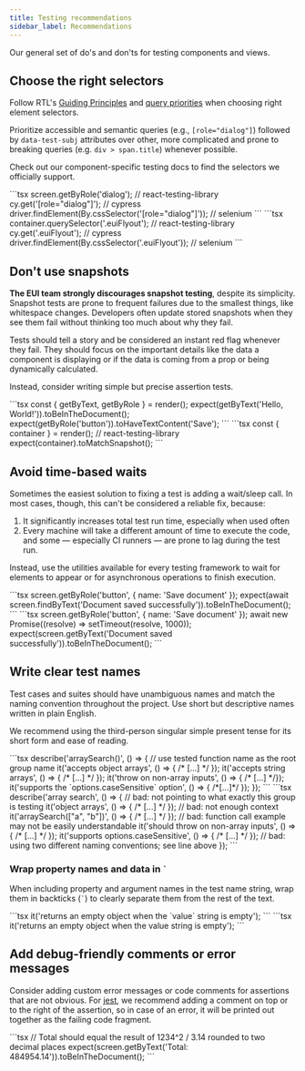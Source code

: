 ```yaml
---
title: Testing recommendations
sidebar_label: Recommendations
---
```


<div style={{ fontSize: '22px' }}>
  Our general set of do's and don'ts for testing components and views.
</div>

## Choose the right selectors

Follow RTL's [Guiding Principles](https://testing-library.com/docs/guiding-principles/)
and [query priorities](https://testing-library.com/docs/queries/about/#priority) when choosing right element selectors.

Prioritize accessible and semantic queries (e.g., `[role="dialog"]`) followed by `data-test-subj` attributes over
other, more complicated and prone to breaking queries (e.g. `div > span.title`) whenever possible.

Check out our component-specific testing docs to find the selectors we officially support.

<Guideline type="do" panelPadding="none" text="Use accessible and semantic queries.">
  ```tsx
  screen.getByRole('dialog'); // react-testing-library
  cy.get('[role="dialog"]'); // cypress
  driver.findElement(By.cssSelector('[role="dialog"]')); // selenium
  ```
</Guideline>

<Guideline type="dont" panelPadding="none" text="Query by internal EUI selectors, especially when better selectors are available.">
  ```tsx
  container.querySelector('.euiFlyout'); // react-testing-library
  cy.get('.euiFlyout'); // cypress
  driver.findElement(By.cssSelector('.euiFlyout')); // selenium
  ```
</Guideline>

## Don't use snapshots

**The EUI team strongly discourages snapshot testing**, despite its simplicity.
Snapshot tests are prone to frequent failures due to the smallest things, like whitespace changes.
Developers often update stored snapshots when they see them fail without thinking too much about why they fail.

Tests should tell a story and be considered an instant red flag whenever they fail.
They should focus on the important details like the data a component is displaying
or if the data is coming from a prop or being dynamically calculated.

Instead, consider writing simple but precise assertion tests.

<Guideline type="do" panelPadding="none" text="Query and assert on elements you actually want to test">
  ```tsx
  const { getByText, getByRole } = render(<MyComponent />);
  expect(getByText('Hello, World!')).toBeInTheDocument();
  expect(getByRole('button')).toHaveTextContent('Save');
  ```
</Guideline>

<Guideline type="dont" panelPadding="none" text="Snapshot whole components">
  ```tsx
  const { container } = render(<MyComponent />); // react-testing-library
  expect(container).toMatchSnapshot();
  ```
</Guideline>

## Avoid time-based waits

Sometimes the easiest solution to fixing a test is adding a wait/sleep call. In most cases, though,
this can't be considered a reliable fix, because:

1. It significantly increases total test run time, especially when used often
2. Every machine will take a different amount of time to execute the code, and some &mdash; especially CI runners
&mdash; are prone to lag during the test run.

Instead, use the utilities available for every testing framework to wait for elements to appear
or for asynchronous operations to finish execution.

<Guideline type="do" panelPadding="none" text="Programmatically await changes to occur">
  ```tsx
  screen.getByRole('button', { name: 'Save document' });
  expect(await screen.findByText('Document saved successfully')).toBeInTheDocument();
  ```
</Guideline>

<Guideline type="dont" panelPadding="none" text="Add timeouts and other static waits">
  ```tsx
  screen.getByRole('button', { name: 'Save document' });
  await new Promise((resolve) => setTimeout(resolve, 1000));
  expect(screen.getByText('Document saved successfully')).toBeInTheDocument();
  ```
</Guideline>

## Write clear test names

Test cases and suites should have unambiguous names and match the naming convention throughout the project.
Use short but descriptive names written in plain English.

We recommend using the third-person singular simple present tense for its short form and ease of reading.

<Guideline type="do" panelPadding="none" text="Use clear and consistent names and test grouping">
  ```tsx
  describe('arraySearch()', () => { // use tested function name as the root group name
    it('accepts object arrays', () => { /* [...] */ });
    it('accepts string arrays', () => { /* [...] */ });
    it('throw on non-array inputs', () => { /* [...] */});
    it('supports the `options.caseSensitive` option', () => { /*[...]*/ });
  });
  ```
</Guideline>

<Guideline type="dont" panelPadding="none" text="Use inconsistent or unclear naming">
  ```tsx
  describe('array search', () => { // bad: not pointing to what exactly this group is testing
    it('object arrays', () => { /* [...] */ }); // bad: not enough context
    it('arraySearch(["a", "b"])', () => { /* [...] */ }); // bad: function call example may not be easily understandable
    it('should throw on non-array inputs', () => { /* [...] */ });
    it('supports options.caseSensitive', () => { /* [...] */ }); // bad: using two different naming conventions; see line above
  });
  ```
</Guideline>

### Wrap property names and data in  `` ` ``

When including property and argument names in the test name string, wrap them in backticks (`` ` ``) to clearly
separate them from the rest of the text.

<Guideline type="do" panelPadding="none" text="Wrap property names in backticks">
  ```tsx
  it('returns an empty object when the `value` string is empty');
  ```
</Guideline>

<Guideline type="dont" panelPadding="none" text="Have no separation between property names and the rest of the text">
  ```tsx
  it('returns an empty object when the value string is empty');
  ```
</Guideline>

## Add debug-friendly comments or error messages

Consider adding custom error messages or code comments for assertions that are not obvious.
For [jest](https://jestjs.io/), we recommend adding a comment on top or to the right of the assertion,
so in case of an error, it will be printed out together as the failing code fragment.

<Guideline type="do" panelPadding="none" text="Explain the source of the asserted value in code">
  ```tsx
  // Total should equal the result of 1234^2 / 3.14 rounded to two decimal places
  expect(screen.getByText('Total: 484954.14')).toBeInTheDocument();
  ```
</Guideline>
